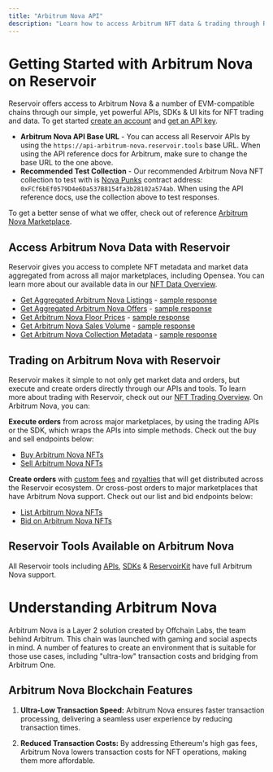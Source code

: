 ```yaml
---
title: "Arbitrum Nova API"
description: "Learn how to access Arbitrum NFT data & trading through Reservoir's developer tools"
---
```


# Getting Started with Arbitrum Nova on Reservoir

Reservoir offers access to Arbitrum Nova & a number of EVM-compatible chains through our simple, yet powerful APIs, SDKs & UI kits for NFT trading and data. To get started [create an account](https://dashboard.reservoir.tools/) and [get an API key](/reference/dashboard-sign-up).

* **Arbitrum Nova API Base URL** - You can access all Reservoir APIs by using the `https://api-arbitrum-nova.reservoir.tools` base URL. When using the API reference docs for Arbitrum, make sure to change the base URL to the one above.
* **Recommended Test Collection** - Our recommended Arbitrum Nova NFT collection to test with is [Nova Punks](https://nova.arbiscan.io/address/0xFCf6bEf0579D4e6Da537B8154fa3b28102a574ab) contract address: `0xFCf6bEf0579D4e6Da537B8154fa3b28102a574ab`. When using the API reference docs, use the collection above to test responses.

To get a better sense of what we offer, check out of reference [Arbitrum Nova Marketplace](https://marketplace.reservoir.tools/collection/arbitrum/0xfcf6bef0579d4e6da537b8154fa3b28102a574ab).

## Access Arbitrum Nova Data with Reservoir

Reservoir gives you access to complete NFT metadata and market data aggregated from across all major marketplaces, including Opensea. You can learn more about our available data in our [NFT Data Overview](/reference/nft-data-overview).

* [Get Aggregated Arbitrum Nova Listings](/reference/getordersasksv4) - [sample response](https://api-arbitrum-nova.reservoir.tools/orders/asks/v4?contracts=0xFCf6bEf0579D4e6Da537B8154fa3b28102a574ab)
* [Get Aggregated Arbitrum Nova Offers](/reference/getordersbidsv5) - [sample response](https://api-arbitrum-nova.reservoir.tools/orders/bids/v5?contracts=0xFCf6bEf0579D4e6Da537B8154fa3b28102a574ab)
* [Get Arbitrum Nova Floor Prices](/reference/getcollectionsv7) - [sample response](https://api-arbitrum-nova.reservoir.tools/collections/v7?id=0xFCf6bEf0579D4e6Da537B8154fa3b28102a574ab)
* [Get Arbitrum Nova Sales Volume](/reference/getcollectionsdailyvolumesv1) - [sample response](https://api-arbitrum-nova.reservoir.tools/collections/daily-volumes/v1?id=0xFCf6bEf0579D4e6Da537B8154fa3b28102a574ab)
* [Get Arbitrum Nova Collection Metadata](/reference/gettokensv6) - [sample response](https://api-arbitrum-nova.reservoir.tools/tokens/v6?collection=0xFCf6bEf0579D4e6Da537B8154fa3b28102a574ab)

## Trading on Arbitrum Nova with Reservoir

Reservoir makes it simple to not only get market data and orders, but execute and create orders directly through our APIs and tools. To learn more about trading with Reservoir, check out our [NFT Trading Overview](/reference/creating-and-filling-orders). On Arbitrum Nova, you can:

**Execute orders** from across major marketplaces, by using the trading APIs or the SDK, which wraps the APIs into simple methods. Check out the buy and sell endpoints below:

* [Buy Arbitrum Nova NFTs](/reference/postexecutebuyv7)
* [Sell Arbitrum Nova NFTs](/reference/postexecutesellv7)

**Create orders** with [custom fees](/docs/custom-fees) and [royalties](/docs/royalties) that will get distributed across the Reservoir ecosystem. Or cross-post orders to major marketplaces that have Arbitrum Nova support. Check out our list and bid endpoints below:

* [List Arbitrum Nova NFTs](/reference/postexecutelistv5)
* [Bid on Arbitrum Nova NFTs](/reference/postexecutebidv5)

## Reservoir Tools Available on Arbitrum Nova

All Reservoir tools including [APIs](/reference/overview), [SDKs](/reference/reservoir-sdk-jstsnode) & [ReservoirKit](/reference/reservoirkit) have full Arbitrum Nova support.

# Understanding Arbitrum Nova

Arbitrum Nova is a Layer 2 solution created by Offchain Labs, the team behind Arbitrum. This chain was launched with gaming and social aspects in mind. A number of features to create an environment that is suitable for those use cases, including "ultra-low" transaction costs and bridging from Arbitrum One.

## Arbitrum Nova Blockchain Features

1. **Ultra-Low Transaction Speed:** Arbitrum Nova ensures faster transaction processing, delivering a seamless user experience by reducing transaction times.

2. **Reduced Transaction Costs:** By addressing Ethereum's high gas fees, Arbitrum Nova lowers transaction costs for NFT operations, making them more affordable.
